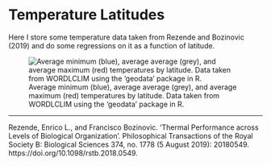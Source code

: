 # Temperature Latitudes

Here I store some temperature data taken from Rezende and Bozinovic (2019) and do some regressions on it as a function of latitude. 

![Average minimum (blue), average average (grey), and average maximum (red) temperatures by latitude. Data taken from WORDLCLIM using the 'geodata' package in R.](figs/regressions-by-lat.png)

---

Rezende, Enrico L., and Francisco Bozinovic. ‘Thermal Performance across Levels of Biological Organization’. Philosophical Transactions of the Royal Society B: Biological Sciences 374, no. 1778 (5 August 2019): 20180549. https://doi.org/10.1098/rstb.2018.0549.
